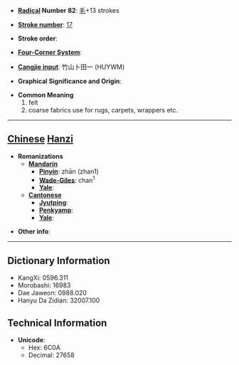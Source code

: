 * '''[[Wiktionary:Chinese radical index| Radical]] Number 82''': [[Wiktionary:Chinese radical index 毛|毛]]+13 strokes

* '''[[Wiktionary:Chinese total strokes index|Stroke number]]''': [[Wiktionary:Chinese total strokes index 17|17]]

* '''Stroke order''': 

* '''[[Wiktionary:Chinese four corner index|Four-Corner System]]''': 

* '''[[Wiktionary:Chinese Cangjie index|Cangjie input]]''': 竹山卜田一 (HUYWM)

* '''Graphical Significance and Origin''': 

* '''Common Meaning'''
*#felt
*# coarse fabrics use for rugs, carpets, wrappers etc.


----

== [[Chinese]] [[Hanzi]] ==

* '''Romanizations'''
** '''[[Mandarin]]'''
*** '''[[Pinyin]]''': zhān (zhan1)
*** '''[[Wade-Giles]]''': chan<sup>1</sup>
*** '''[[Yale]]''': 
** '''[[Cantonese]]'''
*** '''[[Jyutping]]''':
*** '''[[Penkyamp]]''': 
*** '''[[Yale]]''': 

* '''Other info''': 

----

== Dictionary Information ==

* KangXi: 0596.311
* Morobashi: 16983
* Dae Jaweon: 0988.020
* Hanyu Da Zidian: 32007.100

== Technical Information ==

* '''Unicode''':
** Hex: 6C0A
** Decimal: 27658